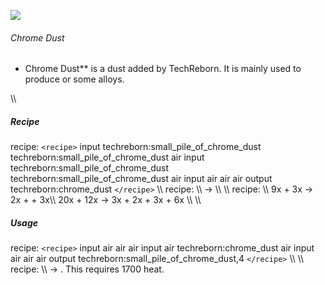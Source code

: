 ![](/mods/techreborn/chrome_dust.png)

###### Chrome Dust

- Chrome Dust** is a dust added by TechReborn. It is mainly used
        to produce
        <Mcitem id="techreborn:chrome_ingot"/> or
        some alloys.

\\\\

##### Recipe

<Mcitem id="minecraft:crafting_table"/> recipe:
`<recipe>` input techreborn:small_pile_of_chrome_dust
techreborn:small_pile_of_chrome_dust air input
techreborn:small_pile_of_chrome_dust
techreborn:small_pile_of_chrome_dust air input air air air output
techreborn:chrome_dust `</recipe>` \\\\
<Mcitem id="techreborn:grinder"/> recipe: \\\\
<Mcitem id="techreborn:chrome_ingot"/> -\>
<Mcitem id="techreborn:chrome_dust"/> \\\\ \\\\
<Mcitem id="techreborn:industrial_electrolyzer"/>
recipe: \\\\ 9x<Mcitem id="techreborn:ruby_dust"/> +
3x<Mcitem id="techreborn:empty_cell"/> -\>
2x<Mcitem id="techreborn:aluminium_dust"/> +
<Mcitem id="techreborn:chrome_dust"/> +
3x<Mcitem id="techreborn:compressed_air_cell"/>\\\\
20x<Mcitem id="techreborn:uvarovite_dust"/> +
12x<Mcitem id="techreborn:empty_cell"/> -\>
3x<Mcitem id="techreborn:calcium_cell"/> +
2x<Mcitem id="techreborn:chrome_dust"/> +
3x<Mcitem id="techreborn:silicon_cell"/> +
6x<Mcitem id="techreborn:compressed_air_cell"/> \\\\
\\\\

##### Usage

<Mcitem id="minecraft:crafting_table"/> recipe:
`<recipe>` input air air air input air techreborn:chrome_dust air
input air air air output techreborn:small_pile_of_chrome_dust,4
`</recipe>` \\\\ \\\\
<Mcitem id="techreborn:blast_furnace"/> recipe: \\\\
<Mcitem id="techreborn:chrome_dust"/> -\>
<Mcitem id="techreborn:chrome_ingot"/>. This
requires 1700 heat.
